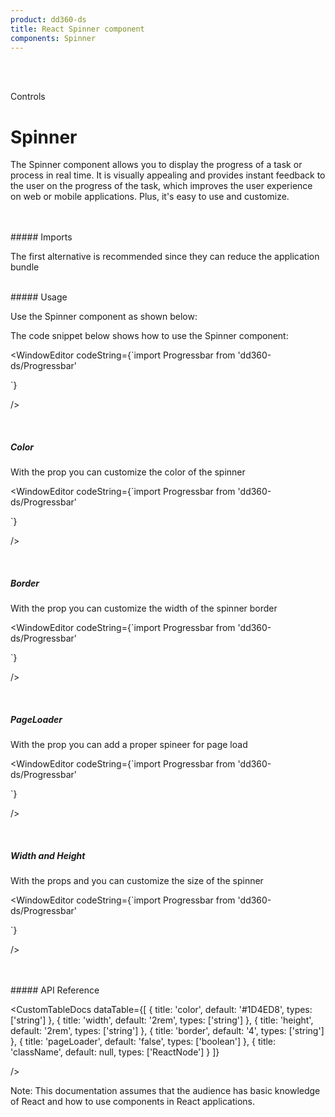 ```yaml
---
product: dd360-ds
title: React Spinner component
components: Spinner
---
```


<br />
<br />

<Label>Controls</Label>

# <span name="floating-nav">Spinner</span>

The Spinner component allows you to display the progress of a task or process in real time. It is visually appealing and provides instant feedback to the user
on the progress of the task, which improves the user experience on web or mobile applications. Plus, it's easy to use and customize.

<br />
<br />
##### <span name="floating-nav">Imports</span>

The first alternative is recommended since they can reduce the application bundle

<WindowEditor codeString="import Spinner from 'dd360-ds/Spinner'" />
<WindowEditor codeString="import { Spinner } from 'dd360-ds'" />

<br />
##### <span name="floating-nav">Usage</span>

Use the Spinner component as shown below:

<ContainerComponentDoc className="gap-y-2">
    <Spinner />
</ContainerComponentDoc>

The code snippet below shows how to use the Spinner component:

<WindowEditor
    codeString={`import  Progressbar from 'dd360-ds/Progressbar'

<Spinner />
`}

/>

<br />

##### <span name="floating-nav">Color</span>

With the prop <Tag text='color' /> you can customize the color of the spinner

<ContainerComponentDoc className="gap-y-2">
    <Spinner color="#44ce41" />
</ContainerComponentDoc>

<WindowEditor
    codeString={`import  Progressbar from 'dd360-ds/Progressbar'

<Spinner color="#44ce41" />
`}

/>

<br />

##### <span name="floating-nav">Border</span>

With the prop <Tag text='border' /> you can customize the width of the spinner border

<ContainerComponentDoc className="gap-y-2">
    <Spinner border={8} />
</ContainerComponentDoc>

<WindowEditor
    codeString={`import  Progressbar from 'dd360-ds/Progressbar'

<Spinner border={8} />
`}

/>

<br />

##### <span name="floating-nav">PageLoader</span>

With the prop <Tag text='pageLoader' /> you can add a proper spineer for page load

<ContainerComponentDoc className="gap-y-2">
    <Spinner pageLoader />
</ContainerComponentDoc>

<WindowEditor
    codeString={`import  Progressbar from 'dd360-ds/Progressbar'

<Spinner pageLoader />
`}

/>

<br />

##### <span name="floating-nav">Width and Height</span>

With the props <Tag text='width' /> and <Tag text='height' />
you can customize the size of the spinner

<ContainerComponentDoc className="gap-y-2">
    <Spinner border={8} width="6rem" border={8} height="6rem" />
</ContainerComponentDoc>

<WindowEditor
    codeString={`import  Progressbar from 'dd360-ds/Progressbar'

<Spinner width="6rem" border={8} height="6rem" />
`}

/>

<br />
<br />
##### <span name="floating-nav">API Reference</span>

<CustomTableDocs
    dataTable={[
        { title: 'color', default: '#1D4ED8', types: ['string'] },
        { title: 'width', default: '2rem', types: ['string'] },
        { title: 'height', default: '2rem', types: ['string'] },
        { title: 'border', default: '4', types: ['string'] },
        { title: 'pageLoader', default: 'false', types: ['boolean'] },
        { title: 'className', default: null, types: ['ReactNode'] }
    ]}

/>

Note: This documentation assumes that the audience has basic knowledge of React and how to use components in React applications.

<BackAndForwardController />